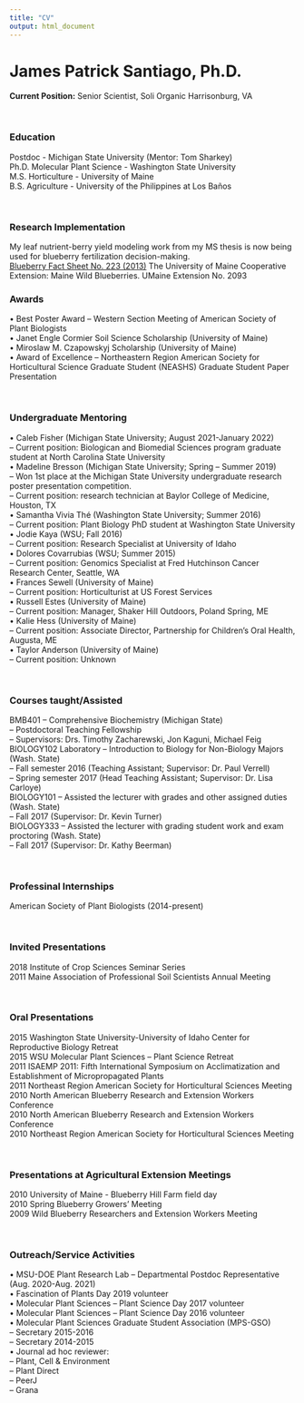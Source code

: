 ```yaml
---
title: "CV"
output: html_document
---
```


# James Patrick Santiago, Ph.D.

**Current Position:** 
Senior Scientist, Soli Organic
Harrisonburg, VA

<br>

### Education
Postdoc - Michigan State University (Mentor: Tom Sharkey)<br>
Ph.D. Molecular Plant Science - Washington State University <br>
M.S. Horticulture - University of Maine <br>
B.S. Agriculture - University of the Philippines at Los Baños <br>

<br>

### Research Implementation
My leaf nutrient-berry yield modeling work from my MS thesis is now being used for blueberry fertilization decision-making. <br> 
[Blueberry Fact Sheet No. 223 (2013)](https://extension.umaine.edu/blueberries/factsheets/production/interpreting-your-leaf-analysis-results/) The University of Maine Cooperative Extension: Maine Wild Blueberries. UMaine Extension No. 2093
<br>


### Awards
•	Best Poster Award – Western Section Meeting of American Society of Plant Biologists <br>
•	Janet Engle Cormier Soil Science Scholarship (University of Maine) <br>
•	Miroslaw M. Czapowskyj Scholarship (University of Maine) <br>
•	Award of Excellence – Northeastern Region American Society for Horticultural Science Graduate Student (NEASHS) Graduate Student Paper Presentation

<br>

### Undergraduate Mentoring
•	Caleb Fisher (Michigan State University; August 2021-January 2022) <br>
-- Current position: Biologican and Biomedial Sciences program graduate student at North Carolina State University <br>
•	Madeline Bresson (Michigan State University; Spring – Summer 2019) <br>
-- Won 1st place at the Michigan State University undergraduate research poster presentation competition. <br>
--	Current position: research technician at Baylor College of Medicine, Houston, TX <br>
•	Samantha Vivia Thé (Washington State University; Summer 2016) <br>
--	Current position: Plant Biology PhD student at Washington State University <br>
•	Jodie Kaya (WSU; Fall 2016) <br>
--	Current position: Research Specialist at University of Idaho <br>
•	Dolores Covarrubias (WSU; Summer 2015) <br>
--	Current position: Genomics Specialist at Fred Hutchinson Cancer Research Center, Seattle, WA <br>
•	Frances Sewell (University of Maine) <br>
--	Current position: Horticulturist at US Forest Services <br> 
•	Russell Estes (University of Maine) <br>
--	Current position: Manager, Shaker Hill Outdoors, Poland Spring, ME <br>
•	Kalie Hess (University of Maine) <br>
--	Current position: Associate Director, Partnership for Children’s Oral Health, Augusta, ME <br>
•	Taylor Anderson (University of Maine) <br>
--	Current position: Unknown <br>

<br>

### Courses taught/Assisted
BMB401 – Comprehensive Biochemistry (Michigan State) <br>
--	Postdoctoral Teaching Fellowship <br>
--	Supervisors: Drs. Timothy Zacharewski, Jon Kaguni, Michael Feig <br> 
BIOLOGY102 Laboratory – Introduction to Biology for Non-Biology Majors (Wash. State) <br>
--	Fall semester 2016 (Teaching Assistant; Supervisor: Dr. Paul Verrell) <br>
--	Spring semester 2017 (Head Teaching Assistant; Supervisor: Dr. Lisa Carloye) <br>
BIOLOGY101 – Assisted the lecturer with grades and other assigned duties (Wash. State) <br>
--	Fall 2017 (Supervisor: Dr. Kevin Turner) <br>
BIOLOGY333 – Assisted the lecturer with grading student work and exam proctoring (Wash. State) <br>
--	Fall 2017 (Supervisor: Dr. Kathy Beerman) <br>

<br>

### Professinal Internships
American Society of Plant Biologists (2014-present)

<br>

### Invited Presentations
2018	Institute of Crop Sciences Seminar Series <br>
2011	Maine Association of Professional Soil Scientists Annual Meeting <br>

<br>

### Oral Presentations
2015	Washington State University-University of Idaho Center for Reproductive Biology Retreat <br>
2015	WSU Molecular Plant Sciences – Plant Science Retreat <br>
2011	ISAEMP 2011: Fifth International Symposium on Acclimatization and Establishment of Micropropagated Plants <br>
2011	Northeast Region American Society for Horticultural Sciences Meeting <br>
2010 	North American Blueberry Research and Extension Workers Conference <br>
2010	North American Blueberry Research and Extension Workers Conference <br>
2010	Northeast Region American Society for Horticultural Sciences Meeting <br>

<br>

### Presentations at Agricultural Extension Meetings
2010	University of Maine - Blueberry Hill Farm field day <br>
2010	Spring Blueberry Growers’ Meeting <br>
2009	Wild Blueberry Researchers and Extension Workers Meeting <br>

<br>

### Outreach/Service Activities
•	MSU-DOE Plant Research Lab – Departmental Postdoc Representative (Aug. 2020-Aug. 2021) <br>
•	Fascination of Plants Day 2019 volunteer <br>
•	Molecular Plant Sciences – Plant Science Day 2017 volunteer <br>
•	Molecular Plant Sciences – Plant Science Day 2016 volunteer <br>
•	Molecular Plant Sciences Graduate Student Association (MPS-GSO) <br>
--	Secretary 2015-2016 <br>
--	Secretary 2014-2015 <br>
•	Journal ad hoc reviewer: <br>
--	Plant, Cell & Environment <br>
--	Plant Direct  <br>
--	PeerJ <br>
--	Grana <br>



